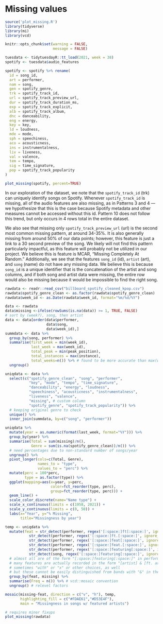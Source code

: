 # Missing values
```r
source('plot_missing.R')
library(tidyverse)
library(mi)
library(vcd)

knitr::opts_chunk$set(warning = FALSE,
                      message = FALSE)
```

```r
tuesdata <- tidytuesdayR::tt_load(2021, week = 38)
spotify <- tuesdata$audio_features
```

```r
spotify <- spotify %>% rename(
  id = song_id,
  art = performer,
  nam = song,
  gen = spotify_genre,
  trk = spotify_track_id,
  url = spotify_track_preview_url,
  dur = spotify_track_duration_ms,
  exp = spotify_track_explicit,
  alb = spotify_track_album,
  dnc = danceability,
  eng = energy,
  key = key,
  ld = loudness,
  mde = mode,
  sph = speechiness,
  aco = acousticness,
  ins = instrumentalness,
  liv = liveness,
  val = valence,
  tem = tempo,
  sig = time_signature,
  pop = spotify_track_popularity
)

plot_missing(spotify, percent=TRUE)
```

In our exploration of the dataset, we note that the `spotify_track_id` (trk) can uniquely identify songs on Spotify. Whenever `spotify_track_id` is missing, all of the audio features are also missing, as in Patterns 3 and 4 --- we hypothesize that this is the case because Spotify metadata and other measures cannot be accessed without this id. Pattern 10 does not follow this trend, but only occurs in 4 rows total in the entire dataset. 

We also see that missing only `spotify_track_preview_url` (url) is the second most common missing  pattern, at around 34-35%. It is also generally missing from around 50% of our data points; however, this feature is just a link to a 30 second preview of the song. We likely will not find this pattern particularly impactful, as this feature will probably not be utilized in our project. We believe this is feature is MCAR, "Missing Completely At Random." Additionally, we see that the features `song_id` (id), `artist` (art), and `song` (name) do not have any missing data. We believe this is because `song_id` is a unique identifier that is the concatenation of the artist and song columns, and if both song and artist data were missing, the entire row would also be missing because it would be impossible to find the right song.

```r
rawdata <- readr::read_csv("billboard_spotify_cleaned_kpop.csv")
rawdata$spotify_genre_clean <- as.factor(rawdata$spotify_genre_clean)
rawdata$week_id <- as.Date(rawdata$week_id, format="%m/%d/%Y")

data <- rawdata
data$missing <-ifelse(rowSums(is.na(data)) >= 1, TRUE, FALSE)
# sort by (week?), song, then artist
data <- data[order(data$performer,
                   data$song,
                   data$week_id),]
summdata <- data %>% 
  group_by(song, performer) %>%
  summarise(first_week = min(week_id),
            last_week = max(week_id),
            total_peak = min(peak_position),
            total_instances = max(instance),
            total_weeks=n()) %>% # found to be more accurate than max(weeks_on_chart)
  ungroup()

uniqdata <- data %>%
  select(c("spotify_genre_clean", "song", "performer",
           "key", "mode", "tempo", "time_signature",
           "danceability", "energy", "loudness", 
           "speechiness", "acousticness", "instrumentalness",
           "liveness", "valence",
           "missing", # custom column
           "spotify_genre", "spotify_track_popularity")) %>% 
  # keeping original genre to check
  unique() %>%
  inner_join(summdata, by=c("song", "performer"))
```

```r
uniqdata %>%
  mutate(year = as.numeric(format(last_week, format="%Y"))) %>%
  group_by(year) %>%
  summarise(Total = sum(missing)/n(),
            Genre = sum(is.na(spotify_genre_clean))/n()) %>%
  # need percentages due to non-standard number of songs/year
  ungroup() %>%
  pivot_longer(cols=c(Total, Genre),
               names_to = "type",
               values_to = "perc") %>% 
  mutate(perc = 100*perc,
         type = as.factor(type)) %>%
  ggplot(mapping=aes(x=year, y=perc, 
                     color=fct_reorder(type, perc), 
                     group=fct_reorder(type, perc))) +
  geom_line() +
  scale_color_discrete(name="Name type") +
  scale_x_continuous(limits = c(1958, 2021)) + 
  scale_y_continuous(limits = c(0, 50)) +
  labs(x="Year", y="% Missing", 
       title="Missingness by year")
```

```r
temp <- uniqdata %>%
  mutate(feat = str_detect(performer, regex('[:space:]ft[:space:]', ignore_case=TRUE)) |
           str_detect(performer, regex('[:space:]ft.[:space:]', ignore_case=TRUE)) |
           str_detect(performer, regex('[:space:]feat[:space:]', ignore_case=TRUE)) |
           str_detect(performer, regex('[:space:]feat.[:space:]', ignore_case=TRUE)) |
           str_detect(performer, regex('[:space:]featuring[:space:]', ignore_case=TRUE)) |
           str_detect(song, regex('[:space:]featuring[:space:]', ignore_case=TRUE))) %>%
  # almost all are of the form "[:space:]featuring[:space:]" in performer
  # many features are actually recorded in the form "[artist] & [ft. artist]"
  # sometimes "with" or "x" or other choices, as well
  # but these cannot be easily distinguished from bands with "&" in their names
  group_by(feat, missing) %>%
  summarise(Freq = n()) %>% # vcd::mosaic convention
  ungroup() # relevel factors 

mosaic(missing~feat, direction = c("v", "h"), temp, 
       highlighting_fill = c("#FDAE61","#D53E4F"),
       main = "Missingness in songs w/ featured artists")
```

```r
# requires minor fixups
plot_missing(rawdata)
```